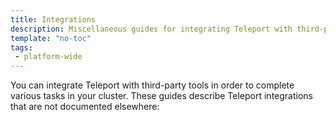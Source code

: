 ```yaml
---
title: Integrations
description: Miscellaneous guides for integrating Teleport with third-party tools.
template: "no-toc"
tags:
 - platform-wide
---
```


You can integrate Teleport with third-party tools in order to complete various
tasks in your cluster. These guides describe Teleport integrations that are not
documented elsewhere:

<DocCardList />
